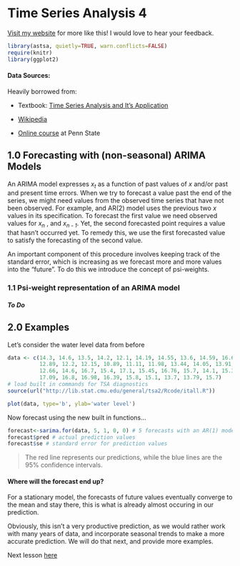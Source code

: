 Time Series Analysis 4
========================================================
[Visit my website](http://rmdk.ca/projects/) for more like this! I would love to hear your feedback.
```r
library(astsa, quietly=TRUE, warn.conflicts=FALSE)
require(knitr)
library(ggplot2)
```
#### Data Sources:
Heavily borrowed from:

* Textbook: [Time Series Analysis and It's Application](http://www.stat.pitt.edu/stoffer/tsa3/)

* [Wikipedia](http://en.wikipedia.org/wiki/Stationary_process)

* [Online course](https://onlinecourses.science.psu.edu/stat510/?q=node/47) at Penn State

## 1.0 Forecasting with (non-seasonal) ARIMA Models

An ARIMA model expresses _x_<sub>_t_</sub> as a function of past values of _x_ and/or past and present time errors. When we try to forecast a value past the end of the series, we  might need values from the observed time series that have not been observed. For example, and AR(2) model uses the previous two _x_ values in its specification. To forecast the first value we need observed values for _x_<sub>_n_</sub> , and _x_<sub>_n - 1_</sub>. Yet, the second forecasted point requires a value that hasn't occurred yet. To remedy this, we use the first forecasted value to satisfy the forecasting of the second value.

An important component of this procedure involves keeping track of the standard error, which is increasing as we forecast more and more values into the "future". To do this we introduce the concept of psi-weights.

### 1.1 Psi-weight representation of an ARIMA model

##### To Do

## 2.0 Examples

Let's consider the water level data from before

```r
data <- c(14.3, 14.6, 13.5, 14.2, 12.1, 14.19, 14.55, 13.6, 14.59, 16.6, 15.4,
          12.89, 12.2, 12.15, 10.89, 11.11, 11.98, 13.44, 14.05, 13.91, 14.1,
          12.66, 14.6, 16.7, 15.4, 17.1, 15.45, 16.76, 15.7, 14.1, 15.3, 16.4,
          17.09, 16.8, 16.98, 16.39, 15.8, 15.1, 13.7, 13.79, 15.7)
# load built in commands for TSA diagnostics
source(url("http://lib.stat.cmu.edu/general/tsa2/Rcode/itall.R")) 
```
```r
plot(data, type='b', ylab='water level')

```

Now forecast using the new built in functions...

```r
forecast<-sarima.for(data, 5, 1, 0, 0) # 5 forecasts with an AR(1) model
forecast$pred # actual prediction values
forecast$se # standard error for prediction values
```

> The red line represents our predictions, while the blue lines are the 95% confidence intervals.

#### Where will the forecast end up?

For a stationary model, the forecasts of future values eventually converge to the mean and stay there, this is what is already almost occuring in our prediction.

Obviously, this isn't a very productive prediction, as we would rather work with many years of data, and incorporate seasonal trends to make a more accurate prediction. We will do that next, and provide more examples.

Next lesson [here]()
